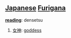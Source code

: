 == [[Japanese]] [[Furigana]] ==                             

'''[[reading]]''': densetsu

# [[女神]]: [[goddess]]